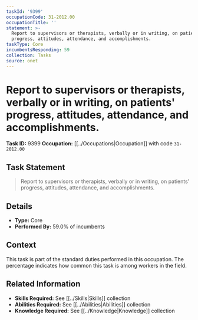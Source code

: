 ```yaml
---
taskId: '9399'
occupationCode: 31-2012.00
occupationTitle: ''
statement: >-
  Report to supervisors or therapists, verbally or in writing, on patients'
  progress, attitudes, attendance, and accomplishments.
taskType: Core
incumbentsResponding: 59
collection: Tasks
source: onet
---
```

# Report to supervisors or therapists, verbally or in writing, on patients' progress, attitudes, attendance, and accomplishments.

**Task ID:** 9399
**Occupation:** [[../Occupations|Occupation]] with code `31-2012.00`

## Task Statement

> Report to supervisors or therapists, verbally or in writing, on patients' progress, attitudes, attendance, and accomplishments.

## Details

- **Type:** Core
- **Performed By:** 59.0% of incumbents

## Context

This task is part of the standard duties performed in this occupation. The percentage indicates how common this task is among workers in the field.

## Related Information

- **Skills Required:** See [[../Skills|Skills]] collection
- **Abilities Required:** See [[../Abilities|Abilities]] collection
- **Knowledge Required:** See [[../Knowledge|Knowledge]] collection
